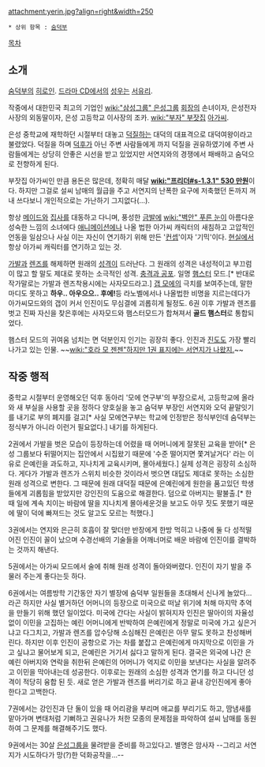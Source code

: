 attachment:yerin.jpg?align=right&width=250
 * 상위 항목 : [[숨덕부]]

[[목차]]






== 소개 ==
[[숨덕부]]의 [[히로인]]. [[드라마 CD]]에서의 [[성우]]는 [[서유리]].

작중에서 대한민국 최고의 기업인 [[wiki:"삼성그룹" 은성그룹]] [[회장]]의 손녀이자, 은성전자 사장의 외동딸이자, 은성 고등학교 이사장의 조카. [[wiki:"부자" 부잣집]] [[아가씨]].

은성 중학교에 재학하던 시절부터 대놓고 [[덕질]]하는 대덕의 대표격으로 대덕여왕이라고 불렸었다. 덕질을 하며 [[덕후]]가 아닌 주변 사람들에게 까지 덕질을 권유하였기에 주변 사람들에게는 상당히 안좋은 시선을 받고 있었지만 서연지와의 경쟁에서 패배하고 숨덕으로 전향하게 된다.

부잣집 아가씨인 만큼 용돈은 많은데, 정확히 매달 '''[[wiki:"프리더#s-1.3.1" 530 만원]]'''이다. 하지만 그걸로 설씨 남매의 월급을 주고 서연지의 난폭한 요구에 저축했던 돈까지 꺼내 쓰다보니 개인적으로는 가난하기 그지없다(…).

항상 [[메이드]]와 [[집사]]를 대동하고 다니며, 풍성한 [[금발]]에 [[wiki:"벽안" 푸른 눈]]이 아름다운 성숙한 느낌의 소녀에다 [[애니메이션]]에나 나올 법한 아가씨 캐릭터의 새침하고 고압적인 언동을 일삼으나 사실 이는 자신이 연기하기 위해 만든 '[[컨셉]]'이자 '기믹'이다. [[현실]]에서 항상 아가씨 캐릭터를 연기하고 있는 것.

[[가발]]과 [[렌즈]]를 해제하면 원래의 [[성격]]이 드러난다. 그 원래의 성격은 내성적이고 부끄럼이 많고 할 말도 제대로 못하는 소극적인 성격. [[충격과 공포]]. 일명 [[햄스터]] 모드.[* 반대로 작가말로는 가발과 렌즈착용시에는 사자모드라고.] [[갭 모에]]의 극치를 보여주는데, 말한마디도 못하고 '''하우.. 아우으으.. 후에!'''등 라노벨에서나 나올법한 비명을 지르는데다가 아가씨모드와의 갭이 커서 인진이도 무심결에 괴롭히게 될정도. 6권 이후 가발과 렌즈를 벗고 진짜 자신을 찾은후에는 사자모드와 햄스터모드가 합쳐져서 '''골드 햄스터'''로 통합되었다.

햄스터 모드의 귀여움 넘치는 면 덕분인지 인기는 굉장히 좋다. 인진과 [[진도]]도 가장 빨리 나가고 있는 인물.  ~~[[wiki:"호라 모 젠젠"하지만 1권 표지에는 서연지가 나왔지.]]~~

== 작중 행적 ==
중학교 시절부터 운영해오던 덕후 동아리 '모에 연구부'의 부장으로서, 고등학교에 올라와 새 부실을 사용할 곳을 정하다 양호실을 놓고 숨덕부 부장인 서연지와 오덕 끝말잇기를 내기로 부의 폐지를 걸고[* 사실 모에연구부는 학교에 인정받은 정식부인데 숨덕부는 정식부가 아니라 이런거 필요없다.] 내기를 하게된다.

2권에서 가발을 벗은 모습이 등장하는데 어렸을 때 어머니에게 잘못된 교육을 받아[* 은성 그룹보다 뒤떨어지는 집안에서 시집왔기 때문에 '수준 떨어지면 쫓겨날거다' 라는 이유로 은예린을 과도하고, 지나치게 교육시키며, 몰아세웠다.] 실제 성격은 굉장히 소심하다. 게다가 가발과 렌즈가 스위치 비슷한 것이라서 벗으면 대답도 제대로 못하는 소심한 원래 성격으로 변한다. 그 때문에 원래 대덕질 때문에 은예린에게 원한을 품고있던 학생들에게 괴롭힘을 받았지만 강인진의 도움으로 해결한다. 덤으로 아버지는 팔불출.[* 한때 일에 계속 치이는 바람에 딸을 지나치게 몰아세운것을 보고도 아무 짓도 못했기 때문에 딸이 덕에 빠져드는 것도 알고도 모르는 척했다.]

3권에서는 연지와 은근히 호흡이 잘 맞더만 반장에게 한방 먹히고 나중에 둘 다 성적떨어진 인진이 꼴이 났으며 수경선배의 기술들을 어깨너머로 배운 바람에 인진이를 결박하는 것까지 해낸다.

5권에서는 아가씨 모드에서 술에 취해 원래 성격이 돌아와버렸다. 인진이 자기 발을 주물러 주는게 좋다는듯 하다.
 
6권에서는 여름방학 기간동안 자기 별장에 숨덕부 일원들을 초대해서 신나게 놀았다… 라곤 하지만 사실 별거하던 어머니의 등장으로 미국으로 떠날 위기에 처해 마지막 추억을 만들기 위해 했던 일이었다. 미국에 간다는 사실이 밝혀지자 인진은 딸아이의 자율성 없이 이민을 고집하는 예린 어머니에게 반박하여 은예린에게 정말로 미국에 가고 싶은거냐고 다그치고, 가발과 렌즈를 압수당해 소심해진 은예린은 아무 말도 못하고 찬성해버린다. 하지만 이후 인진이 공항으로 가는 차를 붙잡고 은예린에게 마지막으로 이민을 가고 싶냐고 물어보게 되고, 은예린은 거기서 싫다고 말하게 된다. 결국은 외국에 나간 은예린 아버지와 연락을 취한뒤 은예린의 어머니가 억지로 이민을 보낸다는 사실을 알려주고 이민을 막아내는데 성공한다. 이후로는 원래의 소심한 성격과 연기를 하고 다니던 성격이 적당히 융합 된 듯. 새로 얻은 가발과 렌즈를 버리기로 하고 끝내 강인진에게 좋아한다고 고백한다.

7권에서는 강인진과 단 둘이 있을 때 어리광을 부리며 애교를 부리기도 하고, 땀냄새를 맡아가며 변태처럼 기뻐하고 권유나가 처한 모종의 문제점을 파악하여 설씨 남매를 동원하여 그 문제를 해결해주기도 했다.

9권에서는 30살 [[은성그룹]]을 물려받을 준비를 하고있다고. 별명은 암사자
--그리고 서연지가 시도하다가 망(?)한 덕화공작을...--


